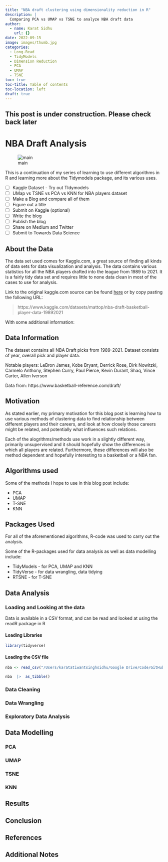 ```yaml
---
title: "NBA draft clustering using dimensionality reduction in R"
description: |
  Comparing PCA vs UMAP vs TSNE to analyze NBA draft data
author:
  - name: Karat Sidhu
    url: {}
date: 2022-09-15
image: images/thumb.jpg
categories:
  - Long-Read
  - TidyModels
  - Dimension Reduction
  - PCA
  - UMAP
  - TSNE
toc: true
toc-title: Table of contents
toc-location: left
draft: true
---
```


## This post is under construction. Please check back later 

# NBA Draft Analysis

![main](images/draft.jpg)

This is a continuation of my series of learning to use different algorithms in R and learning more about the Tidymodels package, and its various uses. 


- [ ] Kaggle Dataset - Try out TIdymodels
- [ ] UMap vs TSNE vs PCA vs KNN for NBA players dataset
- [ ] Make a Blog and compare all of them
- [ ] Figure out a title
- [ ] Submit on Kaggle (optional)
- [ ] Write the blog
- [ ] Publish the blog
- [ ] Share on Medium and Twitter
- [ ] Submit to Towards Data Science


## About the Data

The data set used comes for Kaggle.com, a great source of finding all kinds of data sets for data visualization and analysis. The data contains various statistics for all the NBA players drafted into the league from 1989 to 2021. It is a fairly tidy data set and requires little to none data clean in most of the cases to use for analysis. 


:::{.callout-note}


Link to the original kaggle.com source can be found [here](https://www.kaggle.com/datasets/mattop/nba-draft-basketball-player-data-19892021) or by copy pasting the following URL:

> https://www.kaggle.com/datasets/mattop/nba-draft-basketball-player-data-19892021
:::



With some additional information:

:::{.callout-tip collapse="true"}

## Data Information 


The dataset contains all NBA Draft picks from 1989-2021. Dataset consists of year, overall pick and player data.

Notable players: LeBron James, Kobe Bryant, Derrick Rose, Dirk Nowitzki, Carmelo Anthony, Stephen Curry, Paul Pierce, Kevin Durant, Shaq, Vince Carter, Allen Iverson

Data from: https://www.basketball-reference.com/draft/

:::



## Motivation

As stated earlier, my primary motivation for this blog post is learning how to use various methods of clustering data to find relationship between different players and their careers, and look at how closely those careers might be related, and potentially what influences such relations. 

Each of the alogrithms/methods use work in a slightly different way, primarily unsupervised and it should hopefully show the differences in which all players are related. Furthermore, these differences will also be method dependent and hopefully interesting to a basketball or a NBA fan. 

## Algorithms used

Some of the methods I hope to use in this blog post include:

- PCA
- UMAP
- T-SNE
- KNN


## Packages Used

For all of the aforementioned algorithms, R-code was used to carry out the analysis. 

Some of the R-packages used for data analysis as well as data modelling include:

- TidyModels - for PCA, UMAP and KNN
- TidyVerse - for data wrangling, data tidying
- RTSNE - for T-SNE


## Data Analysis

### Loading and Looking at the data

Data is available in a CSV format, and can be read and looked at using the readR package in R

#### Loading Libraries
```r
library(tidyverse)

```

#### Loading the CSV file

```r
nba <- read_csv("/Users/karatatiwantsinghsidhu/Google Drive/Code/GitHub/karat_codes/posts/nba-clustering/data/nbaplayersdraft.csv")

nba  |>  as_tibble()
```


### Data Cleaning



### Data Wrangling

### Exploratory Data Analysis


## Data Modelling


### PCA

### UMAP

### TSNE

### KNN




## Results

## Conclusion



## References


## Additional Notes
